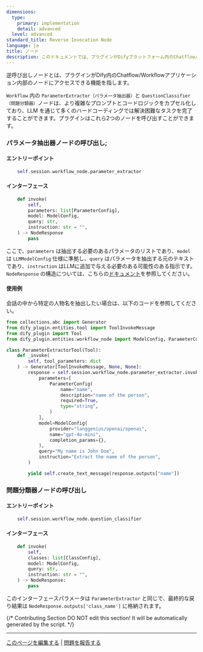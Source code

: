 ```yaml
---
dimensions:
  type:
    primary: implementation
    detail: advanced
  level: advanced
standard_title: Reverse Invocation Node
language: ja
title: ノード
description: このドキュメントでは、プラグインがDifyプラットフォーム内のChatflow/Workflowアプリケーションノード機能を逆呼び出しする方法について説明します。主な内容は、パラメータ抽出器ノード（ParameterExtractor）と問題分類器ノード（QuestionClassifier）という2つの特殊なノードの呼び出し方法です。また、これら2つのノードの呼び出しエントリーポイント、インターフェースパラメータ、および使用例コードについて詳しく説明します。
---
```


逆呼び出しノードとは、プラグインがDify内のChatflow/Workflowアプリケーション内部のノードにアクセスできる機能を指します。

`Workflow` 内の `ParameterExtractor（パラメータ抽出器）`と `QuestionClassifier（問題分類器）`ノードは、より複雑なプロンプトとコードロジックをカプセル化しており、LLM を通じて多くのハードコーディングでは解決困難なタスクを完了することができます。プラグインはこれら2つのノードを呼び出すことができます。

### パラメータ抽出器ノードの呼び出し;

#### **エントリーポイント**

```python
    self.session.workflow_node.parameter_extractor
```

#### **インターフェース**

```python
    def invoke(
        self,
        parameters: list[ParameterConfig],
        model: ModelConfig,
        query: str,
        instruction: str = "",
    ) -> NodeResponse
        pass
```

ここで、`parameters` は抽出する必要のあるパラメータのリストであり、`model` は `LLMModelConfig` 仕様に準拠し、`query` はパラメータを抽出する元のテキストであり、`instruction` はLLMに追加で与える必要のある可能性のある指示です。`NodeResponse` の構造については、こちらの[ドキュメント](../general-specifications.md#noderesponse)を参照してください。

#### **使用例**

会話の中から特定の人物名を抽出したい場合は、以下のコードを参照してください。

```python
from collections.abc import Generator
from dify_plugin.entities.tool import ToolInvokeMessage
from dify_plugin import Tool
from dify_plugin.entities.workflow_node import ModelConfig, ParameterConfig

class ParameterExtractorTool(Tool):
    def _invoke(
        self, tool_parameters: dict
    ) -> Generator[ToolInvokeMessage, None, None]:
        response = self.session.workflow_node.parameter_extractor.invoke(
            parameters=[
                ParameterConfig(
                    name="name",
                    description="name of the person",
                    required=True,
                    type="string",
                )
            ],
            model=ModelConfig(
                provider="langgenius/openai/openai",
                name="gpt-4o-mini",
                completion_params={},
            ),
            query="My name is John Doe",
            instruction="Extract the name of the person",
        )

        yield self.create_text_message(response.outputs["name"])
```

### 問題分類器ノードの呼び出し

#### **エントリーポイント**

```python
    self.session.workflow_node.question_classifier
```

#### **インターフェース**

```python
    def invoke(
        self,
        classes: list[ClassConfig],
        model: ModelConfig,
        query: str,
        instruction: str = "",
    ) -> NodeResponse:
        pass
```

このインターフェースパラメータは `ParameterExtractor` と同じで、最終的な戻り結果は `NodeResponse.outputs['class_name']` に格納されます。

{/*
Contributing Section
DO NOT edit this section!
It will be automatically generated by the script.
*/}

---

[このページを編集する](https://github.com/langgenius/dify-docs/edit/main/plugin-dev-ja/9243-reverse-invocation-node.mdx) | [問題を報告する](https://github.com/langgenius/dify-docs/issues/new?template=docs.yml)


